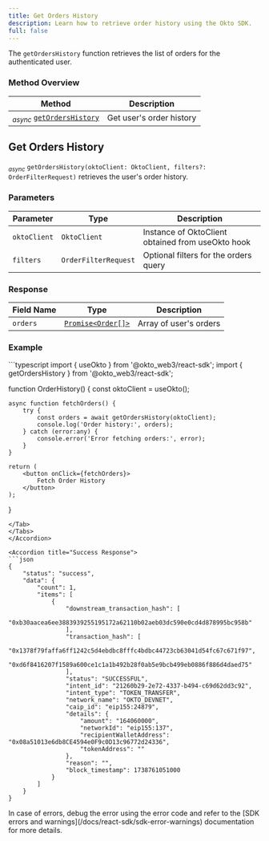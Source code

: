 ```yaml
---
title: Get Orders History
description: Learn how to retrieve order history using the Okto SDK.
full: false
---
```



The `getOrdersHistory` function retrieves the list of orders for the authenticated user.

### Method Overview

| Method | Description |
|---------|-------------|
| <sub><i>async</i></sub> [`getOrdersHistory`](#get-orders-history) | Get user's order history |

<div className="method-box">

## Get Orders History

<sub><i>async</i></sub> `getOrdersHistory(oktoClient: OktoClient, filters?: OrderFilterRequest)` retrieves the user's order history.

### Parameters

| Parameter | Type | Description |
|-----------|------|-------------|
| `oktoClient` | `OktoClient` | Instance of OktoClient obtained from useOkto hook |
| `filters` | `OrderFilterRequest` | Optional filters for the orders query |

### Response

<Callout title="Success Response">

| Field Name | Type | Description |
|------------|------|-------------|
| `orders` | [`Promise<Order[]>`](/docs/react-sdk/technical-reference#models) | Array of user's orders |

</Callout>

### Example

<Accordions>
<Accordion title="Usage">
<Tabs items={['TypeScript']}>
<Tab value="TypeScript">
```typescript
import { useOkto } from '@okto_web3/react-sdk';
import { getOrdersHistory } from '@okto_web3/react-sdk';

function OrderHistory() {
    const oktoClient = useOkto();

    async function fetchOrders() {
        try {
            const orders = await getOrdersHistory(oktoClient);
            console.log('Order history:', orders);
        } catch (error:any) {
            console.error('Error fetching orders:', error);
        }
    }

    return (
        <button onClick={fetchOrders}>
            Fetch Order History
        </button>
    );
}
```
</Tab>
</Tabs>
</Accordion>

<Accordion title="Success Response">
```json
{
    "status": "success",
    "data": {
        "count": 1,
        "items": [
            {
                "downstream_transaction_hash": [
                    "0xb30aacea6ee3883939255195172a62110b02aeb03dc590e0cd4d878995bc958b"
                ],
                "transaction_hash": [
                    "0x1378f79faffa6ff1242c5d4ebdbc8fffc4bdbc44723cb63041d54fc67c671f97",
                    "0xd6f8416207f1589a600ce1c1a1b492b28f0ab5e9bcb499eb0886f886d4daed75"
                ],
                "status": "SUCCESSFUL",
                "intent_id": "21260b29-2e72-4337-b494-c69d62dd3c92",
                "intent_type": "TOKEN_TRANSFER",
                "network_name": "OKTO_DEVNET",
                "caip_id": "eip155:24879",
                "details": {
                    "amount": "164060000",
                    "networkId": "eip155:137",
                    "recipientWalletAddress": "0x08a51013e6db8CE4594e0F9c0D13c96772d24336",
                    "tokenAddress": ""
                },
                "reason": "",
                "block_timestamp": 1738761051000
            }
        ]
    }
}
```
</Accordion>
</Accordions>

</div> 

<Callout title="Note">
In case of errors, debug the error using the error code and refer to the [SDK errors and warnings](/docs/react-sdk/sdk-error-warnings) documentation for more details.
</Callout>